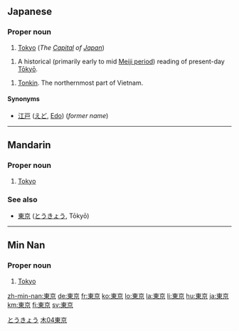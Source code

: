 ==Japanese==
{{ja-kanjitab|東|京}}

===Proper noun===
{{ja-pos|k|proper|hira=とうきょう|rom=Tōkyō}}

# [[Tokyo]] (''The [[Capital]] of [[Japan]]'')

{{ja-pos|k|proper|hira=とうけい|rom=Tōkei}}
# A historical (primarily early to mid [[w:Meiji period|Meiji period]]) reading of present-day [[Tōkyō]].

{{ja-pos|k|proper|kata=トンキン|rom=Tonkin|hidx=とんきん}}
# [[w:Tonkin|Tonkin]]. The northernmost part of Vietnam.

====Synonyms====
* [[江戸]] ([[えど]], [[Edo]]) (''former name'')

[[Category:ja:Capital cities|とうきょう]]

----

==Mandarin==
{{zh-forms|[[东京]]|[[東]][[京]]}}

===Proper noun===
{{cmn-proper|t|pin=Dōngjīng|pint=dong1jing1|tra=東京|sim=东京|rs=木04}}

# [[Tokyo]]

===See also===
*{{i-c|Japanese}} [[東京]] ([[とうきょう]], Tōkyō)

[[Category:zh-tw:Capital cities|木04東京]]

----

==Min Nan==
{{zh-forms|[[东京]]|[[東]][[京]]}}

===Proper noun===
{{nan-proper|t|poj=Tang-kiaⁿ|pojt=dong1jing1|tra=東京|sim=东京|rs=木04}}

# [[Tokyo]]

[[zh-min-nan:東京]]
[[de:東京]]
[[fr:東京]]
[[ko:東京]]
[[lo:東京]]
[[la:東京]]
[[li:東京]]
[[hu:東京]]
[[ja:東京]]
[[km:東京]]
[[fi:東京]]
[[sv:東京]]